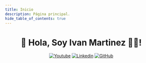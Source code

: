 ```yaml
---
title: Inicio
description: Página principal.
hide_table_of_contents: true
---
```



<div align="center">

# 👋 Hola, Soy Ivan Martinez 👨‍💻!

<HomeBannerImageFeature />

[![Youtube](https://img.shields.io/badge/youtube-red?style=for-the-badge&logo=youtube&logoColor=white)](https://www.youtube.com/@igmr_)
[![Linkedin](https://img.shields.io/badge/linkedin-0077B5?style=for-the-badge&logo=linkedin&logoColor=white)](https://www.linkedin.com/in/igmr)
[![GitHub](https://img.shields.io/badge/github-gray?style=for-the-badge&logo=github&logoColor=white)](https://github.com/igmr)

</div>
